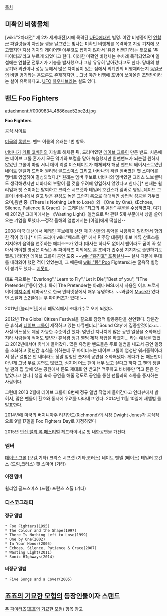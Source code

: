 [[목차]]
== 미확인 비행물체 ==
[wiki:"2차대전" 제 2차 세계대전]시에 목격된 [[UFO]]에대한 별명. 야간 비행중이던 [[연합군]] 파일럿들이 자신들 곁을 날고있는 빛나는 미확인 비행체를 목격하고 지상 기지에 보고했지만 지상 기지의 레이더엔 아무것도 잡히지 않아서 '유령 비행기'라는 뜻으로 '푸 파이터즈'라고 부르게 되었다고 한다. 이러한 미확인 비행체는 수차례 목격되었으며 일설에는 연합군 전투기가 기총을 발사했으나 그냥 유유히 날아갔다고도 한다. 당대의 항공기와 외관이나 성능 등에서 많은 차이점이 있는 점에서 외계인의 비행체라든지 [[독일군]]의 비밀 병기라는 음모론도 존재하지만… 그냥 야간 비행에 포병이 쏘아올린 조명탄이라는 설이 유력하다고. [[UFO]] [[하우니브]]라는 설도 있다.

== 밴드 Foo Fighters ==
attachment:/f0009834_4886eae52bc2d.jpg

'''Foo Fighters'''

[http://www.foofighters.com/ 공식 사이트]

[[미국]]의 [[록밴드]]. 밴드 이름의 유래는 1번 항목.

[[너바나]]가 [[커트 코베인]]의 자살로 해체된 뒤, 드러머였던 [[데이브 그롤]]이 만든 밴드. 처음에는 데이브 그롤 혼자서 모든 악기와 보컬을 맡아 녹음했지만 원맨밴드가 되는걸 원하지 않았던 그롤이 마침 서니 데이 리얼 이스테이트가 해체되자 해당 밴드의 베이시스트였던 네이트 멘델과 드러머 윌리엄 골드스미스 그리고 너바나의 객원 멤버였던 팻 스미어를 멤버로 영입하여 결성되었다.[* 원래는 멤버 후보로 너바나의 멤버였던 크리스 노브셀릭도 생각해봤지만 너바나의 부활이 될 것을 우려해 영입하지 않았다고 한다.][* 현재는 윌리엄과 팻 스미어는 탈퇴하고 크리스 시프렛과 테일러 호킨스가 멤버로 영입.]데이브 그롤이 [[너바나]]에서 갈고 닦은 완성도 높은 그런지 [[록]]으로 대대적인 상업적 성공을 거두었으며,음반 중《There Is Nothing Left to Lose》와 《One by One》, 《Echoes, Silence, Patience & Grace》는 그래미상 "최고의 록 음반" 부문을 수상하였다. 여기에 2012년 그래미에서는 《Wasting Light》앨범으로 락 관련 5개 부문에서 상을 쓸어오는 기염을 토했다.--정작 올해의 앨범에서는 [아델]에게 떡실신--

2008 미국 대선에서 메케인 후보에게 선전 때 자신들의 음악을 사용하지 말라면서 항의한 적이 있다.[* 미국 드라마 wiki:"웨스트 윙" 에서 민주당 대통령 후보 메튜 산토스를 지지하며 음악을 연주하는 에피소드가 있다.(대사는 하나도 없어서 팬이라도 굳이 꼭 찾아서 봐야할 영상은 아님.) 푸 파이터즈 이외에도 본 조비가 민주당 지지자로 출연하기도 했음.] 리더인 데이브 그롤이 공연 도중 ~~[[wiki:"홍진호" 포풍설사]]~~ 설사 때문에 무대를 내려와야 했던 적이 있었는데, 그 때문에 [[wiki:"똥" Poo]] Fighters라는 굴욕적 별명이 붙기도 했다... [[지못미]].

대표 곡으로는 "Everlong","Learn to Fly","Let it Die","Best of you", "[The Pretender]"등이 있다. 특히 The Pretender는 아레나 MSL에서 사용된 이후 프로게이머 [[박지수]]의 테마곡으로 한국 인터넷상에서 매우 유명하다. ~~와갤에 [[Muse]]가 있다면 스갤과 스2갤에는 푸 파이터즈가 있다!!~~

2011년 [블리즈컨]에서 폐막식에서 초대가수로 오게 되었다.

2012년 The Global Citizen Festival을 끝으로 잠정적 활동중단을 선언했다. 당분간은 휴식과 [[데이브 그롤]]이 제작하고 있는 다큐멘터리 'Sound City'에 집중할것이라고... 사실 어느정도 예상 가능한 수순이긴 했다. 몇년간 지나치게 많은 공연 일정을 소화해낸지라 사람들이 적어도 몇년간 휴식겸 정규 앨범 제작 작업을 하겠지... 라는 예상을 했었고 2012년에서야 휴식에 들어갔다. 많은 유명한 밴드들은 주로 앨범을 내고서 공연 일정을 소화하고 몇년간 휴식을 취하는데 푸 파이터즈는 데이브 그롤이 엄청난 워커홀릭이라서 정규 앨범은 안 내더라도 정말 엄청난 숫자의 공연을 소화해냈다. 게다가 돈 때문만이 아닌게 그냥 무료 공연도 많았고, 심지어 어느 팬이 너무 보고 싶다고 하자 그 팬의 생일날 팬의 집 앞에 있는 공원에서 돈도 제대로 안 받고[* 맥주하고 바비큐만 먹고 돈은 안 받았다고 한다.] 생일 축하 공연을 해줄 정도로 공연을 통한 팬들과의 소통을 중시하는 사람이다.

그런데 2013 2월에 데이브 그롤이 8번째 정규 앨범 작업에 들어간다고 인터뷰에서 밝혀서, 많은 팬들이 환호와 동시에 우려를 나타내고 있다. 2014년 11월 10일에 새앨범 <Sonic Highways>를 발표한다.

2014년에 미국의 버지니아주 리치먼드(Richmond)의 시장 Dwight Jones가 공식적으로 9월 17일을 Foo Fighters Day로 지정하였다

2015년 [[안산 밸리 록 페스티벌]] 헤드라이너로 첫 내한공연을 가진다.
=== 멤버 ===
[[데이브 그롤]] (보컬,기타)
크리스 시프렛 (기타,코러스)
네이트 멘델 (베이스)
테일러 호킨스 (드럼,코러스)
팻 스미어 (기타)
==== 이전 멤버 ====
윌리엄 골드스미스 (드럼)
프란츠 스톨 (기타)

=== 디스코그래피 ===
==== 정규 앨범 ====
 * Foo Fighters(1995)
 * The Colour and the Shape(1997)
 * There Is Nothing Left to Lose(1999)
 * One by One(2002)
 * In Your Honor(2005)
 * Echoes, Silence, Patience & Grace(2007)
 * Wasting Light(2011)
 * Sonic HIghways(2014)
==== 비정규 앨범 ====
 * Five Songs and a Cover(2005)

== [[죠죠의 기묘한 모험]]의 등장인물이자 스탠드 ==
[[푸 파이터즈(죠죠의 기묘한 모험)]] 항목 참고
